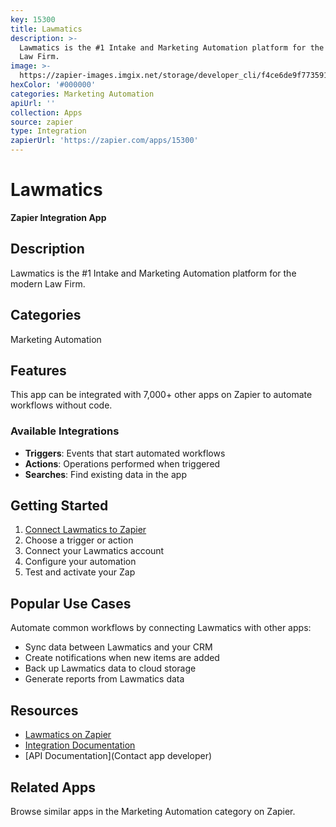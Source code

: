 ```yaml
---
key: 15300
title: Lawmatics
description: >-
  Lawmatics is the #1 Intake and Marketing Automation platform for the modern
  Law Firm.
image: >-
  https://zapier-images.imgix.net/storage/developer_cli/f4ce6de9f773591ddffe30af2d2dd7e3_2.png?auto=format%2Ccompress&ixlib=python-3.0.0&q=50
hexColor: '#000000'
categories: Marketing Automation
apiUrl: ''
collection: Apps
source: zapier
type: Integration
zapierUrl: 'https://zapier.com/apps/15300'
---
```

# Lawmatics

**Zapier Integration App**

## Description

Lawmatics is the #1 Intake and Marketing Automation platform for the modern Law Firm.

## Categories

Marketing Automation

## Features

This app can be integrated with 7,000+ other apps on Zapier to automate workflows without code.

### Available Integrations

- **Triggers**: Events that start automated workflows
- **Actions**: Operations performed when triggered
- **Searches**: Find existing data in the app

## Getting Started

1. [Connect Lawmatics to Zapier](https://zapier.com/apps/15300)
2. Choose a trigger or action
3. Connect your Lawmatics account
4. Configure your automation
5. Test and activate your Zap

## Popular Use Cases

Automate common workflows by connecting Lawmatics with other apps:

- Sync data between Lawmatics and your CRM
- Create notifications when new items are added
- Back up Lawmatics data to cloud storage
- Generate reports from Lawmatics data

## Resources

- [Lawmatics on Zapier](https://zapier.com/apps/15300)
- [Integration Documentation](https://zapier.com/apps/15300/integrations)
- [API Documentation](Contact app developer)

## Related Apps

Browse similar apps in the Marketing Automation category on Zapier.
